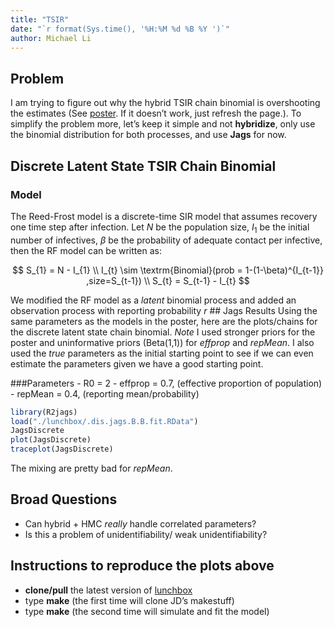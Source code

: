 ```yaml
---
title: "TSIR"
date: "`r format(Sys.time(), '%H:%M %d %B %Y ')`"
author: Michael Li
---
```


## Problem

I am trying to figure out why the hybrid TSIR chain binomial is overshooting the estimates (See [poster](https://github.com/wzmli/lunchbox/blob/master/EEID_Final_Mike.pdf). If it doesn't work, just refresh the page.). To simplify the problem more, let's keep it simple and not **hybridize**, only use the binomial distribution for both processes, and use **Jags** for now.


## Discrete Latent State TSIR Chain Binomial

### Model

The Reed-Frost model is a discrete-time SIR model that assumes recovery one time step after infection. Let $N$ be the population size, $I_{1}$ be the initial number of infectives, $\beta$ be the probability of adequate contact per infective, then the RF model can be written as:

$$
S_{1} = N - I_{1}
\\
I_{t} \sim \textrm{Binomial}(prob = 1-(1-\beta)^{I_{t-1}} ,size=S_{t-1})
\\
S_{t} = S_{t-1} - I_{t}
$$

We modified the RF model as a _latent_ binomial process and added an observation process with reporting probability $r$ 
## Jags Results 
Using the same parameters as the models in the poster, here are the plots/chains for the discrete latent state chain binomial. _Note_ I used stronger priors for the poster and uninformative priors (Beta(1,1)) for _effprop_ and _repMean_. I also used the _true_ parameters as the initial starting point to see if we can even estimate the parameters given we have a good starting point.

###Parameters
- R0 = 2
- effprop = 0.7, (effective proportion of population)
- repMean = 0.4, (reporting mean/probability) 

```r
library(R2jags)
load("./lunchbox/.dis.jags.B.B.fit.RData")
JagsDiscrete
plot(JagsDiscrete)
traceplot(JagsDiscrete)
```

The mixing are pretty bad for $repMean$.

## Broad Questions
- Can hybrid + HMC _really_ handle correlated parameters?
- Is this a problem of unidentifiability/ weak unidentifiability?

## Instructions to reproduce the plots above
- **clone/pull** the latest version of [lunchbox](https://github.com/wzmli/lunchbox)
- type **make** (the first time will clone JD's makestuff)
- type **make** (the second time will simulate and fit the model)



